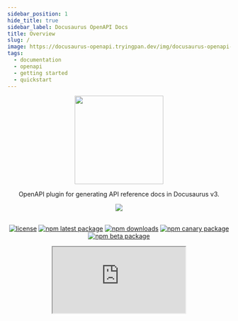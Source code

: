 ```yaml
---
sidebar_position: 1
hide_title: true
sidebar_label: Docusaurus OpenAPI Docs
title: Overview
slug: /
image: https://docusaurus-openapi.tryingpan.dev/img/docusaurus-openapi-docs-logo.svg
tags:
  - documentation
  - openapi
  - getting started
  - quickstart
---
```


<head>
  <link rel="apple-touch-icon" href="/apple-touch-icon.png" />
</head>

<div align="center">
<img width="200" src="https://user-images.githubusercontent.com/9343811/165975569-1bc29814-884c-4931-83df-860043b625b7.svg" />
</div>

<div align="center">

OpenAPI plugin for generating API reference docs in Docusaurus v3.

<img src="https://img.shields.io/badge/dynamic/json?style=for-the-badge&logo=meta&color=blueviolet&label=Docusaurus&query=dependencies%5B%22%40docusaurus%2Fcore%22%5D&url=https%3A%2F%2Fraw.githubusercontent.com%2FPaloAltoNetworks%2Fdocusaurus-openapi-docs%2Fmain%2Fdemo%2Fpackage.json" />
<br/><br/>

[![license](https://img.shields.io/badge/license-MIT-blue.svg)](https://github.com/PaloAltoNetworks/docusaurus-openapi-docs/blob/HEAD/LICENSE) [![npm latest package](https://img.shields.io/npm/v/docusaurus-plugin-openapi-docs/latest.svg)](https://www.npmjs.com/package/docusaurus-plugin-openapi-docs) [![npm downloads](https://img.shields.io/npm/dm/docusaurus-plugin-openapi-docs.svg)](https://www.npmjs.com/package/docusaurus-plugin-openapi-docs) [![npm canary package](https://img.shields.io/npm/v/docusaurus-plugin-openapi-docs/canary.svg)](https://www.npmjs.com/package/docusaurus-plugin-openapi-docs) [![npm beta package](https://img.shields.io/npm/v/docusaurus-plugin-openapi-docs/beta.svg)](https://www.npmjs.com/package/docusaurus-plugin-openapi-docs)


<iframe
  src="https://ghbtns.com/github-btn.html?user=PaloAltoNetworks&amp;repo=docusaurus-openapi-docs&amp;type=star&amp;count=true&amp;size=large"
  width={160}
  height={30}
  title="GitHub Stars"
/>

</div>

---

## Overview

The `docusaurus-plugin-openapi-docs` package extends the Docusaurus CLI with commands for generating MDX using the OpenAPI specification as the source. The resulting MDX is fully compatible with [plugin-content-docs](https://docusaurus.io/docs/api/plugins/@docusaurus/plugin-content-docs) and can be used to render beautiful reference API docs when combined with the `docusaurus-theme-openapi-docs` theme.

Key Features:

- **Compatible:** Works with Swagger 2.0 and OpenAPI 3.x.
- **Fast:** Convert large OpenAPI specs into MDX docs in seconds. 🔥
- **Stylish:** Based on the same [Infima styling framework](https://infima.dev/) that powers the Docusaurus UI.
- **Flexible:** Supports single, multi and _even micro_ OpenAPI specs.
- **Extensible:** Recognizes common vendor extensions for customizing your docs. See [Vendor Extensions](./vendor-extensions) for details.

## Supported Vendor Extensions

The plugin extracts a number of vendor extensions from the OpenAPI spec to enrich the generated docs. The theme renders some of these values as part of the UI.

| Extension                                  | Purpose                                   |
| ------------------------------------------ | ----------------------------------------- |
| `x-codeSamples`                            | Operation level code snippets displayed in the API Explorer. |
| `x-tagGroups`                              | Groups tags in the sidebar navigation. |
| `x-tags`                                   | Assigns tags to schema objects so they appear with tagged operations. |
| `x-position`                               | Controls ordering of items in the sidebar. |
| `x-logo` / `x-dark-logo`                   | Provides logos for light and dark themes on the intro page. |
| `x-deprecated-description`                 | Custom text shown for deprecated operations. |
| `x-webhooks`                               | Defines webhook events. |
| `x-displayName`                            | Overrides tag display names. |
| `x-enumDescription` / `x-enumDescriptions` | Documents enum values. |

Circular references flagged with `x-circular-ref` or detected automatically are serialized as `circular(<title>)`. Other ReDoc specific extensions such as `x-code-samples` (deprecated), `x-examples`, `x-ignoredHeaderParameters`, `x-nullable`, `x-servers`, `x-traitTag`, `x-additionalPropertiesName`, and `x-explicitMappingOnly` are ignored when extracting custom data.

---

## Compatibility Matrix

| Docusaurus OpenAPI Docs | Docusaurus      |
| ----------------------- | --------------- |
| 4.0.x (current)         | `3.5.0 - 3.8.1` |
| 3.0.x (end-of-support)  | `3.0.1 - 3.4.0` |
| 2.2.3 (legacy)          | `2.4.1 - 2.4.3` |
| 1.7.3 (end-of-support)  | `2.0.1 - 2.2.0` |


:::tip
If you're building a Docusaurus site from scratch, the easiest way to get started is by [installing from template](#bootstrapping-from-template-new-docusaurus-site).
:::

## Bootstrapping from Template (new Docusaurus site)

Run the following to bootstrap a Docusaurus v3 site (classic theme) with `docusaurus-openapi-docs`:

```bash
npx create-docusaurus@3.8.1 my-website --package-manager yarn
```

> When prompted to select a template choose `Git repository`.

Template Repository URL:

```bash
https://github.com/PaloAltoNetworks/docusaurus-template-openapi-docs.git
```

> When asked how the template repo should be cloned choose "copy" (unless you know better).

```bash
cd my-website
yarn start
```

If all goes well, you should be greeted by a brand new Docusaurus site that includes API reference docs for the ubiquitous Petstore API!

## Installation (existing Docusaurus site)

:::note
Both the plugin and theme are currently designed to pair with a specific Docusaurus release. The Docusaurus badge in the `README.md` and at the top of this page will always reflect the current compatible versions.
:::

### Plugin

```bash
yarn add docusaurus-plugin-openapi-docs
```

### Theme

```bash
yarn add docusaurus-theme-openapi-docs
```

## Configuration

## Configuring `docusaurus.config.ts` (Plugin and theme usage)

Here is an example of properly configuring `docusaurus.config.ts` for `docusaurus-plugin-openapi-docs` and `docusaurus-theme-openapi-docs` usage.

:::note
 Instructions may differ slightly for sites that haven't migrated to typescript.
:::

```typescript
// docusaurus.config.ts
// note that parts of the complete config were left out for brevity
import type * as Preset from "@docusaurus/preset-classic";
import type { Config } from "@docusaurus/types";
import type * as Plugin from "@docusaurus/types/src/plugin";
import type * as OpenApiPlugin from "docusaurus-plugin-openapi-docs";

{
  presets: [
    [
      "classic",
      {
        docs: {
          sidebarPath: "./sidebars.ts",
          docItemComponent: "@theme/ApiItem", // Derived from docusaurus-theme-openapi
        },
        theme: {
          customCss: "./src/css/custom.css",
        },
      } satisfies Preset.Options,
    ],
  ],

  plugins: [
    [
      'docusaurus-plugin-openapi-docs',
      {
        id: "api", // plugin id
        docsPluginId: "classic", // configured for preset-classic
        config: {
          petstore: {
            specPath: "examples/petstore.yaml",
            outputDir: "docs/petstore",
            sidebarOptions: {
              groupPathsBy: "tag",
            },
          } satisfies OpenApiPlugin.Options,
        }
      },
    ]
  ],
  themes: ["docusaurus-theme-openapi-docs"], // export theme components
}
```

> Note: You may optionally configure a dedicated `@docusaurus/plugin-content-docs` instance for use with `docusaurus-theme-openapi-docs` by setting `docItemComponent` to `@theme/ApiItem`.

## Plugin Configuration Options

The `docusaurus-plugin-openapi-docs` plugin can be configured with the following options:

| Name           | Type     | Default                           | Description                                                                                                                                                   |
| -------------- | -------- | --------------------------------- | ------------------------------------------------------------------------------------------------------------------------------------------------------------- |
| `id`           | `string` | `null`                            | A unique plugin ID.                                                                                                                                           |
| `docsPlugin`   | `string` | `@docusaurus/plugin-content-docs` | The plugin used to render the OpenAPI docs (ignored if the plugin instance referenced by `docsPluginId` is a `preset`).                                       |
| `docsPluginId` | `string` | `null`                            | The plugin ID associated with the `preset` or configured `docsPlugin` instance used to render the OpenAPI docs (e.g. "your-plugin-id", "classic", "default"). |

### config

`config` can be configured with the following options:

| Name                 | Type      | Default | Description                                                                                                                                     |
| -------------------- | --------- | ------- | ----------------------------------------------------------------------------------------------------------------------------------------------- |
| `specPath`           | `string`  | `null`  | Designated URL or path to the source of an OpenAPI specification file or directory of multiple OpenAPI specification files.                     |
| `outputDir`          | `string`  | `null`  | Desired output path for generated MDX and sidebar files.                                                                                        |
| `proxy`              | `string`  | `null`  | _Optional:_ Proxy URL to prepend to base URL when performing API requests from browser.                                                         |
| `template`           | `string`  | `null`  | _Optional:_ Customize MDX content with a desired template.                                                                                      |
| `infoTemplate`       | `string`  | `null`  | _Optional:_ Customize MDX content for **info** pages only.                                                                                      |
| `tagTemplate`        | `string`  | `null`  | _Optional:_ Customize MDX content for **tag** pages only.                                                                                       |
| `schemaTemplate`     | `string`  | `null`  | _Optional:_ Customize MDX content for **schema** pages only.                                                                                    |
| `downloadUrl`        | `string`  | `null`  | _Optional:_ Designated URL for downloading OpenAPI specification. (requires `info` section/doc)                                                 |
| `hideSendButton`     | `boolean` | `null`  | _Optional:_ If set to `true`, hides the “Send API Request” button in the API demo panel.                                                        |
| `showExtensions`     | `boolean` | `null`  | _Optional:_ If set to `true`, renders operation‑level vendor‑extensions in descriptions.                                                         |
| `sidebarOptions`     | `object`  | `null`  | _Optional:_ Set of options for sidebar configuration. See below for a list of supported options.                                                |
| `version`            | `string`  | `null`  | _Optional:_ Version assigned to a single or micro‑spec API specified in `specPath`.                                                             |
| `label`              | `string`  | `null`  | _Optional:_ Version label used when generating the version‑selector dropdown menu.                                                               |
| `baseUrl`            | `string`  | `null`  | _Optional:_ Base URL for versioned docs in the version‑selector dropdown.                                                                        |
| `versions`           | `object`  | `null`  | _Optional:_ Options for versioning configuration. See below for a list of supported options.                                                     |
| `markdownGenerators` | `object`  | `null`  | _Optional:_ Customize MDX content via generator functions. See below for a list of supported options.                                            |
| `showSchemas`        | `boolean` | `null`  | _Optional:_ If set to `true`, generates standalone schema pages and adds them to the sidebar.                                                    |

### sidebarOptions

`sidebarOptions` can be configured with the following options:

| Name                 | Type      | Default | Description                                                                                                                                                                                                                                                                                                                                                                                                                                                                                                                                              |
| -------------------- | --------- | ------- | -------------------------------------------------------------------------------------------------------------------------------------------------------------------------------------------------------------------------------------------------------------------------------------------------------------------------------------------------------------------------------------------------------------------------------------------------------------------------------------------------------------------------------------------------------- |
| `groupPathsBy`       | `string`  | `null`  | Organize and group sidebar slice by specified option. Note: Currently, `groupPathsBy` only contains support for grouping by `tag` and `tagGroup`.                                                                                                                                                                                                                                                                                                                                                                                                        |
| `categoryLinkSource` | `string`  | `null`  | Defines what source to use for rendering category link pages when grouping paths by tag. <br/><br/>The supported options are as follows: <br/><br/> `tag`: Sets the category link config type to `generated-index` and uses the tag description as the link config description. <br/><br/>`info`: Sets the category link config type to `doc` and renders the `info` section as the category link (recommended only for multi/micro-spec scenarios). <br/><br/>`none`: Does not create pages for categories, only groups that can be expanded/collapsed. |
| `sidebarCollapsible` | `boolean` | `true`  | Whether sidebar categories are collapsible by default.                                                                                                                                                                                                                                                                                                                                                                                                                                                                                                   |
| `sidebarCollapsed`   | `boolean` | `true`  | Whether sidebar categories are collapsed by default.                                                                                                                                                                                                                                                                                                                                                                                                                                                                                                     |
| `customProps`        | `object`  | `null`  | Additional props for customizing a sidebar item.                                                                                                                                                                                                                                                                                                                                                                                                                                                                                                         |
| `sidebarGenerators`  | `object`  | `null`  | Optional: Customize sidebar rendering with callback functions.                                                                                                                                                                                                                                                                                                                                                                                                                                                                                           |

> You may optionally configure a `sidebarOptions`. In doing so, an individual `sidebar.js` slice with the configured options will be generated within the respective `outputDir`.

`versions` can be configured with the following options:

| Name        | Type     | Default | Description |
| ----------- | -------- | ------- | ----------- |
| `specPath`  | `string` | `null`  | Designated URL or path to the source of an OpenAPI specification file or a directory of micro OpenAPI specification files. |
| `outputDir` | `string` | `null`  | Desired output path for versioned, generated MDX files. |
| `label`     | `string` | `null`  | _Optional:_ Version label used when generating the version selector dropdown menu. |
| `baseUrl`   | `string` | `null`  | _Optional:_ Version base URL used when generating the version selector dropdown menu. |
| `downloadUrl` | `string` | `null` | _Optional:_ Designated URL for downloading the versioned OpenAPI specification. |
> All versions will automatically inherit `sidebarOptions` from the parent/base config.

### markdownGenerators

`markdownGenerators` can be configured with the following options:

| Name                 | Type       | Default | Description                                                                                                                                    |
| -------------------- | ---------- | ------- | ---------------------------------------------------------------------------------------------------------------------------------------------- |
| `createApiPageMD`    | `function` | `null`  | _Optional:_ Returns a string of the raw markdown body for API pages.<br/><br/>**Function type:** `(pageData: ApiPageMetadata) => string`       |
| `createInfoPageMD`   | `function` | `null`  | _Optional:_ Returns a string of the raw markdown body for info pages.<br/><br/>**Function type:** `(pageData: InfoPageMetadata) => string`     |
| `createTagPageMD`    | `function` | `null`  | _Optional:_ Returns a string of the raw markdown body for tag pages.<br/><br/>**Function type:** `(pageData: TagPageMetadata) => string`       |
| `createSchemaPageMD` | `function` | `null`  | _Optional:_ Returns a string of the raw markdown body for schema pages.<br/><br/>**Function type:** `(pageData: SchemaPageMetadata) => string` |

Example:

```javascript
petstore31: {
  specPath: "examples/petstore-3.1.yaml",
  proxy: "https://cors.pan.dev",
  outputDir: "docs/petstore31",
  sidebarOptions: {
    groupPathsBy: "tag",
    categoryLinkSource: "tag",
  },
  downloadUrl: "/petstore-3.1.yaml",
  hideSendButton: false,
  showSchemas: true,
  markdownGenerators: { createApiPageMD: myCustomApiMdGenerator }, // customize MDX with markdown generator
} satisfies OpenApiPlugin.Options,
```

### sidebarGenerators

`sidebarGenerators` can be configured with the following options:

| Name            | Type       | Default | Description                                                                                                                                                                                                                                      |
| --------------- | ---------- | ------- | ------------------------------------------------------------------------------------------------------------------------------------------------------------------------------------------------------------------------------------------------ |
| `createDocItem` | `function` | `null`  | Optional: Returns a `SidebarItemDoc` object containing metadata for a sidebar item.<br/><br/>**Function type:** `(item: ApiPageMetadata \| SchemaPageMetadata, context: { sidebarOptions: SidebarOptions; basePath: string }) => SidebarItemDoc` |

## CLI Usage

After you've installed and configured the plugin and theme, the CLI can be used to `generate` and `clean` API docs.

```
Usage: docusaurus <command> [options]

Options:
  -V, --version                                            output the version number
  -h, --help                                               display help for command

Commands:
  build [options] [siteDir]                                Build website.
  swizzle [options] [themeName] [componentName] [siteDir]  Wraps or ejects the original theme files into website folder for customization.
  deploy [options] [siteDir]                               Deploy website to GitHub pages.
  start [options] [siteDir]                                Start the development server.
  serve [options] [siteDir]                                Serve website locally.
  clear [siteDir]                                          Remove build artifacts.
  write-translations [options] [siteDir]                   Extract required translations of your site.
  write-heading-ids [options] [siteDir] [files...]         Generate heading ids in Markdown content.
  docs:version <version>                                   Tag a new docs version
  gen-api-docs [options] <id>                              Generates OpenAPI docs in MDX file format and sidebar.ts (if enabled).
  gen-api-docs:version [options] <id:version>              Generates versioned OpenAPI docs in MDX file format, versions.js and sidebar.ts (if
                                                           enabled).
  clean-api-docs [options] <id>                            Clears the generated OpenAPI docs MDX files and sidebar.ts (if enabled).
  clean-api-docs:version [options] <id:version>            Clears the versioned, generated OpenAPI docs MDX files, versions.json and sidebar.ts
                                                           (if enabled)
```

### Generating OpenAPI Docs

To generate all OpenAPI docs, run the following command from the root directory of your project:

:::note
This will generate API docs for all of the OpenAPI specification (OAS) files referenced in your `docusaurus-plugin-openapi-docs` config.
:::

```bash
yarn docusaurus gen-api-docs all
```

You may also generate OpenAPI docs for a single path or OAS by specifying the unique `id`:

```bash
yarn docusaurus gen-api-docs <id>
```

Example:

```bash title="generating API docs for 'petstore'"
yarn docusaurus gen-api-docs petstore
```

### Cleaning API Docs

To clean/remove all API Docs, run the following command from the root directory of your project:

```bash
yarn docusaurus clean-api-docs all
```

You may also remove a particular set of API docs by specifying the unique `id` of your desired spec instance.

```bash
yarn docusaurus clean-api-docs <id>
```

Example:

```bash title="cleaning API docs for 'petstore'"
yarn docusaurus clean-api-docs petstore
```

### Versioning OpenAPI docs

To generate _all_ versioned OpenAPI docs, run the following command from the root directory of your project:

```bash
yarn docusaurus gen-api-docs:version <id>:all
```

Examples:

```bash title="generate all versioned API docs for 'petstore'"
yarn docusaurus gen-api-docs:version petstore:all
```

```bash title="generate version 1.0.0 API docs for 'petstore'"
yarn docusaurus gen-api-docs:version petstore:1.0.0
```

:::tip
Substitute `all` with a specific version ID to generate or clean a specific version. Generating for `all` or a single version ID will automatically update the `versions.json` file.
:::

See [versions options](#versions) for a list of available options. For a complete example of how to configure versioning see the [demo configuration](https://github.com/PaloAltoNetworks/docusaurus-openapi-docs/blob/main/demo/docusaurus.config.js#L190).

## Developer Quick Start

> Looking to make a contribution? Make sure to check out our contributing guide.

After [forking](https://github.com/PaloAltoNetworks/docusaurus-openapi-docs/fork) the main repository, run the following:

```bash
git clone https://github.com/<your account>/docusaurus-openapi-docs.git
cd docusaurus-openapi-docs
yarn
yarn build-packages
yarn watch:demo
```

## Credits

Special thanks to @bourdakos1 (Nick Bourdakos), the author of [docusaurus-openapi](https://github.com/cloud-annotations/docusaurus-openapi), which this project is heavily based on.

For more insight into why we decided to completely fork see [#47](https://github.com/PaloAltoNetworks/docusaurus-openapi-docs/pull/47)

## Contributors

<a href="https://github.com/PaloAltoNetworks/docusaurus-openapi-docs/graphs/contributors">
  <img src="https://contrib.rocks/image?repo=PaloAltoNetworks/docusaurus-openapi-docs" />
</a>

## Support

See [SUPPORT.md](https://github.com/PaloAltoNetworks/docusaurus-openapi-docs/blob/main/SUPPORT.md) for our support agreement and guidelines.

If you believe you found a bug or have an idea you'd like to suggest you may [report an issue](https://github.com/PaloAltoNetworks/docusaurus-openapi-docs/issues/new/choose) or [start a discussion](https://github.com/PaloAltoNetworks/docusaurus-openapi-docs/discussions/new/choose).
